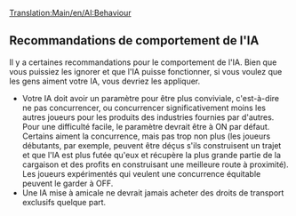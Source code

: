 [[Translation:Main/en/AI:Behaviour]]
{{en/-}}
{{fr/NonIA}}

{{fr/Note|Alors que certaines personnes conseillent fortement de suivre ces recommandations, elles ne sont en aucun cas obligatoires. Sentez-vous libre de les ignorer toutes ou en partie si elles ne vous plaisent pas.}}

==Recommandations de comportement de l'IA==

Il y a certaines recommandations pour le comportement de l'IA. Bien que vous puissiez les ignorer et que l'IA puisse fonctionner, si vous voulez que les gens aiment votre IA, vous devriez les appliquer.

* Votre IA doit avoir un paramètre pour être plus conviviale, c'est-à-dire ne pas concurrencer, ou concurrencer significativement moins les autres joueurs pour les produits des industries fournies par d'autres. Pour une difficulté facile, le paramètre devrait être à ON par défaut. Certains aiment la concurrence, mais pas trop non plus (les joueurs débutants, par exemple, peuvent être déçus s'ils construisent un trajet et que l'IA est plus futée qu'eux et récupère la plus grande partie de la cargaison et des profits en construisant une meilleure route à proximité). Les joueurs expérimentés qui veulent une concurrence équitable peuvent le garder à OFF.
* Une IA mise à amicale ne devrait jamais acheter des droits de transport exclusifs quelque part.